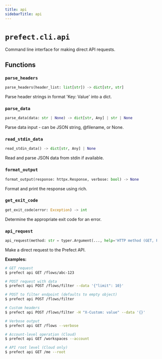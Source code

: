 ```yaml
---
title: api
sidebarTitle: api
---
```


# `prefect.cli.api`



Command line interface for making direct API requests.


## Functions

### `parse_headers` <sup><a href="https://github.com/PrefectHQ/prefect/blob/main/src/prefect/cli/api.py#L27" target="_blank"><Icon icon="github" style="width: 14px; height: 14px;" /></a></sup>

```python
parse_headers(header_list: list[str]) -> dict[str, str]
```


Parse header strings in format 'Key: Value' into a dict.


### `parse_data` <sup><a href="https://github.com/PrefectHQ/prefect/blob/main/src/prefect/cli/api.py#L40" target="_blank"><Icon icon="github" style="width: 14px; height: 14px;" /></a></sup>

```python
parse_data(data: str | None) -> dict[str, Any] | str | None
```


Parse data input - can be JSON string, @filename, or None.


### `read_stdin_data` <sup><a href="https://github.com/PrefectHQ/prefect/blob/main/src/prefect/cli/api.py#L61" target="_blank"><Icon icon="github" style="width: 14px; height: 14px;" /></a></sup>

```python
read_stdin_data() -> dict[str, Any] | None
```


Read and parse JSON data from stdin if available.


### `format_output` <sup><a href="https://github.com/PrefectHQ/prefect/blob/main/src/prefect/cli/api.py#L73" target="_blank"><Icon icon="github" style="width: 14px; height: 14px;" /></a></sup>

```python
format_output(response: httpx.Response, verbose: bool) -> None
```


Format and print the response using rich.


### `get_exit_code` <sup><a href="https://github.com/PrefectHQ/prefect/blob/main/src/prefect/cli/api.py#L102" target="_blank"><Icon icon="github" style="width: 14px; height: 14px;" /></a></sup>

```python
get_exit_code(error: Exception) -> int
```


Determine the appropriate exit code for an error.


### `api_request` <sup><a href="https://github.com/PrefectHQ/prefect/blob/main/src/prefect/cli/api.py#L121" target="_blank"><Icon icon="github" style="width: 14px; height: 14px;" /></a></sup>

```python
api_request(method: str = typer.Argument(..., help='HTTP method (GET, POST, PUT, PATCH, DELETE)'), path: str = typer.Argument(..., help='API path (e.g., /flows, /flows/filter)'), data: Optional[str] = typer.Option(None, '--data', help='Request body as JSON string or @filename'), headers: list[str] = typer.Option(None, '-H', '--header', help="Custom header in 'Key: Value' format"), verbose: bool = typer.Option(False, '-v', '--verbose', help='Show request/response headers'), root: bool = typer.Option(False, '--root', help='Access API root level (e.g., /api/me)'), account: bool = typer.Option(False, '--account', help='Access account level (Cloud only)'))
```


Make a direct request to the Prefect API.

**Examples:**

```bash
# GET request
$ prefect api GET /flows/abc-123

# POST request with data
$ prefect api POST /flows/filter --data '{"limit": 10}'

# POST to filter endpoint (defaults to empty object)
$ prefect api POST /flows/filter

# Custom headers
$ prefect api POST /flows/filter -H "X-Custom: value" --data '{}'

# Verbose output
$ prefect api GET /flows --verbose

# Account-level operation (Cloud)
$ prefect api GET /workspaces --account

# API root level (Cloud only)
$ prefect api GET /me --root
```

